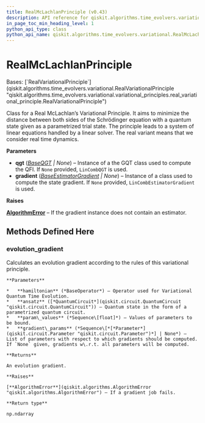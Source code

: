 ```yaml
---
title: RealMcLachlanPrinciple (v0.43)
description: API reference for qiskit.algorithms.time_evolvers.variational.RealMcLachlanPrinciple in qiskit v0.43
in_page_toc_min_heading_level: 1
python_api_type: class
python_api_name: qiskit.algorithms.time_evolvers.variational.RealMcLachlanPrinciple
---
```


# RealMcLachlanPrinciple

<Class id="qiskit.algorithms.time_evolvers.variational.RealMcLachlanPrinciple" isDedicatedPage={true} github="https://github.com/qiskit/qiskit/tree/stable/0.24/qiskit/algorithms/time_evolvers/variational/variational_principles/real_mc_lachlan_principle.py" signature="RealMcLachlanPrinciple(qgt=None, gradient=None)" modifiers="class">
  Bases: [`RealVariationalPrinciple`](qiskit.algorithms.time_evolvers.variational.RealVariationalPrinciple "qiskit.algorithms.time_evolvers.variational.variational_principles.real_variational_principle.RealVariationalPrinciple")

  Class for a Real McLachlan’s Variational Principle. It aims to minimize the distance between both sides of the Schrödinger equation with a quantum state given as a parametrized trial state. The principle leads to a system of linear equations handled by a linear solver. The real variant means that we consider real time dynamics.

  **Parameters**

  *   **qgt** ([*BaseQGT*](qiskit.algorithms.gradients.BaseQGT "qiskit.algorithms.gradients.BaseQGT") *| None*) – Instance of a the GQT class used to compute the QFI. If `None` provided, `LinCombQGT` is used.
  *   **gradient** ([*BaseEstimatorGradient*](qiskit.algorithms.gradients.BaseEstimatorGradient "qiskit.algorithms.gradients.BaseEstimatorGradient") *| None*) – Instance of a class used to compute the state gradient. If `None` provided, `LinCombEstimatorGradient` is used.

  **Raises**

  [**AlgorithmError**](qiskit.algorithms.AlgorithmError "qiskit.algorithms.AlgorithmError") – If the gradient instance does not contain an estimator.

  ## Methods Defined Here

  <span id="qiskit-algorithms-time-evolvers-variational-realmclachlanprinciple-evolution-gradient" />

  ### evolution\_gradient

  <Function id="qiskit.algorithms.time_evolvers.variational.RealMcLachlanPrinciple.evolution_gradient" signature="RealMcLachlanPrinciple.evolution_gradient(hamiltonian, ansatz, param_values, gradient_params=None)">
    Calculates an evolution gradient according to the rules of this variational principle.

    **Parameters**

    *   **hamiltonian** (*BaseOperator*) – Operator used for Variational Quantum Time Evolution.
    *   **ansatz** ([*QuantumCircuit*](qiskit.circuit.QuantumCircuit "qiskit.circuit.QuantumCircuit")) – Quantum state in the form of a parametrized quantum circuit.
    *   **param\_values** (*Sequence\[float]*) – Values of parameters to be bound.
    *   **gradient\_params** (*Sequence\[*[*Parameter*](qiskit.circuit.Parameter "qiskit.circuit.Parameter")*] | None*) – List of parameters with respect to which gradients should be computed. If `None` given, gradients w\.r.t. all parameters will be computed.

    **Returns**

    An evolution gradient.

    **Raises**

    [**AlgorithmError**](qiskit.algorithms.AlgorithmError "qiskit.algorithms.AlgorithmError") – If a gradient job fails.

    **Return type**

    np.ndarray
  </Function>
</Class>

